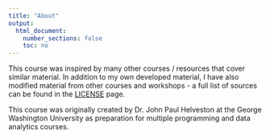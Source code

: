 ```yaml
---
title: "About"
output:
  html_document:
    number_sections: false
    toc: no
---
```


This course was inspired by many other courses / resources that cover similar material. In addition to my own developed material, I have also modified material from other courses and workshops - a full list of sources can be found in the [LICENSE](LICENSE.html) page.

This course was originally created by Dr. John Paul Helveston at the George Washington University as preparation for multiple programming and data analytics courses.
